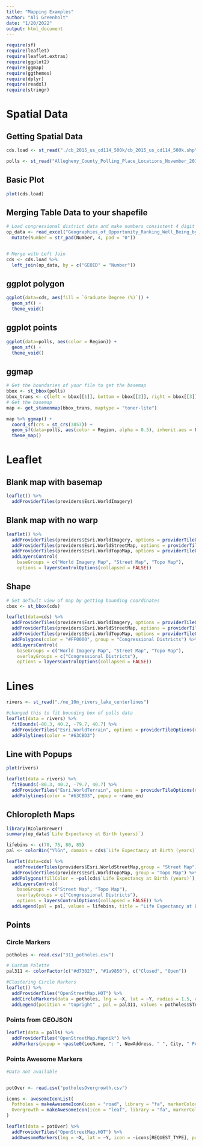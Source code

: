 ```yaml
---
title: "Mapping Examples"
author: "Ali Greenholt"
date: "1/20/2022"
output: html_document
---
```



```r
require(sf)
require(leaflet)
require(leaflet.extras)
require(ggplot2)
require(ggmap)
require(ggthemes)
require(dplyr)
require(readxl)
require(stringr)
```
# Spatial Data
## Getting Spatial Data

```r
cds.load <- st_read("./cb_2015_us_cd114_500k/cb_2015_us_cd114_500k.shp")

polls <- st_read("Allegheny_County_Polling_Place_Locations_November_2016.geojson")
```

## Basic Plot
```r
plot(cds.load)
```

## Merging Table Data to your shapefile

```r
# Load congressional district data and make numbers consistent 4 digit strings padded by leading 0's in order to join with cds
op_data <- read_excel("Geographies_of_Opportunity_Ranking_Well_Being_by_Congressional_District_(114th_Congress).xlsx") %>%
  mutate(Number = str_pad(Number, 4, pad = "0"))


# Merge with Left Join
cds <- cds.load %>%
  left_join(op_data, by = c("GEOID" = "Number"))
```

## ggplot polygon

```r
ggplot(data=cds, aes(fill = `Graduate Degree (%)`)) + 
  geom_sf() +
  theme_void()
```
## ggplot points
```r
ggplot(data=polls, aes(color = Region)) + 
  geom_sf() +
  theme_void()
```
## ggmap

```r
# Get the boundaries of your file to get the basemap
bbox <- st_bbox(polls)
bbox_trans <- c(left = bbox[[1]], bottom = bbox[[2]], right = bbox[[3]], top = bbox[[4]])
# Get the basemap
map <- get_stamenmap(bbox_trans, maptype = "toner-lite")

map %>% ggmap() + 
  coord_sf(crs = st_crs(3857)) +
  geom_sf(data=polls, aes(color = Region, alpha = 0.5), inherit.aes = FALSE) +
  theme_map()
```

# Leaflet
## Blank map with basemap

```r
leaflet() %>%
  addProviderTiles(providers$Esri.WorldImagery)
```

## Blank map with no warp

```r
leaflet() %>%
  addProviderTiles(providers$Esri.WorldImagery, options = providerTileOptions(noWrap = TRUE), group = "World Imagery Map") %>% 
  addProviderTiles(providers$Esri.WorldStreetMap, options = providerTileOptions(noWrap = TRUE), group = "Street Map") %>% 
  addProviderTiles(providers$Esri.WorldTopoMap, options = providerTileOptions(noWrap = TRUE), group = "Topo Map") %>% 
  addLayersControl(
    baseGroups = c("World Imagery Map", "Street Map", "Topo Map"), 
    options = layersControlOptions(collapsed = FALSE))
```

## Shape

```r
# Set default view of map by getting bounding coordinates
cbox <- st_bbox(cds)

leaflet(data=cds) %>% 
  addProviderTiles(providers$Esri.WorldImagery, options = providerTileOptions(noWrap = TRUE), group = "World Imagery Map") %>% 
  addProviderTiles(providers$Esri.WorldStreetMap, options = providerTileOptions(noWrap = TRUE), group = "Street Map") %>% 
  addProviderTiles(providers$Esri.WorldTopoMap, options = providerTileOptions(noWrap = TRUE), group = "Topo Map") %>% 
  addPolygons(color = "#FF0000", group = "Congressional Districts") %>% 
  addLayersControl(
    baseGroups = c("World Imagery Map", "Street Map", "Topo Map"), 
    overlayGroups = c("Congressional Districts"),
    options = layersControlOptions(collapsed = FALSE))

```

# Lines

```r
rivers <- st_read("./ne_10m_rivers_lake_centerlines")

#changed this to fit bounding box of polls data
leaflet(data = rivers) %>%
  fitBounds(-80.3, 40.2, -79.7, 40.7) %>% 
  addProviderTiles("Esri.WorldTerrain", options = providerTileOptions(noWrap = TRUE)) %>%
  addPolylines(color = "#63CBD3")
```

## Line with Popups

```r
plot(rivers)

leaflet(data = rivers) %>%
  fitBounds(-80.3, 40.2, -79.7, 40.7) %>% 
  addProviderTiles("Esri.WorldTerrain", options = providerTileOptions(noWrap = TRUE)) %>%
  addPolylines(color = "#63CBD3", popup = ~name_en)
```
## Chloropleth Maps
```r
library(RColorBrewer)
summary(op_data$`Life Expectancy at Birth (years)`)

lifebins <- c(70, 75, 80, 85)
pal <- colorBin("YlGn", domain = cds$`Life Expectancy at Birth (years)`, bins = lifebins)

leaflet(data=cds) %>% 
   addProviderTiles(providers$Esri.WorldStreetMap,group = "Street Map") %>% 
  addProviderTiles(providers$Esri.WorldTopoMap, group = "Topo Map") %>% 
  addPolygons(fillColor = ~pal(cds$`Life Expectancy at Birth (years)`), weight = 1, opacity = 1, color = "white", fillOpacity = 0.7, group = "Congressional Districts") %>% 
  addLayersControl(
    baseGroups = c("Street Map", "Topo Map"), 
    overlayGroups = c("Congressional Districts"),
    options = layersControlOptions(collapsed = FALSE)) %>% 
  addLegend(pal = pal, values = lifebins, title = "Life Expectancy at Birth (years)")


```

## Points

### Circle Markers

```r
potholes <- read.csv("311_potholes.csv")

# Custom Palette
pal311 <- colorFactor(c("#d73027", "#1a9850"), c("Closed", "Open"))

#Clustering Circle Markers
leaflet() %>%
  addProviderTiles("OpenStreetMap.HOT") %>%
  addCircleMarkers(data = potholes, lng = ~X, lat = ~Y, radius = 1.5, color = ~pal311(STATUS), clusterOptions = markerClusterOptions()) %>%
  addLegend(position = "topright" , pal = pal311, values = potholes$STATUS, title = "Status")
```

### Points from GEOJSON

```r
leaflet(data = polls) %>%
  addProviderTiles("OpenStreetMap.Mapnik") %>%
  addMarkers(popup = ~paste0(LocName, ": ", NewAddress, " ", City, " PA ", Zip), clusterOptions = markerClusterOptions())
```

### Points Awesome Markers

```r
#Data not available


potOver <- read.csv("potholesOvergrowth.csv")

icons <- awesomeIconList(
  Potholes = makeAwesomeIcon(icon = "road", library = "fa", markerColor = "gray"),
  Overgrowth = makeAwesomeIcon(icon = "leaf", library = "fa", markerColor = "green")
)

leaflet(data = potOver) %>%
  addProviderTiles("OpenStreetMap.HOT") %>%
  addAwesomeMarkers(lng = ~X, lat = ~Y, icon = ~icons[REQUEST_TYPE], popup = ~REQUEST_TYPE)
```
